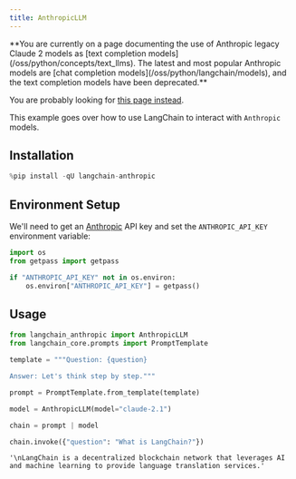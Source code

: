 ```yaml
---
title: AnthropicLLM
---
```



<Warning>
**You are currently on a page documenting the use of Anthropic legacy Claude 2 models as [text completion models](/oss/python/concepts/text_llms). The latest and most popular Anthropic models are [chat completion models](/oss/python/langchain/models), and the text completion models have been deprecated.**

You are probably looking for [this page instead](/oss/python/integrations/chat/anthropic/).
</Warning>

This example goes over how to use LangChain to interact with `Anthropic` models.

## Installation

```python
%pip install -qU langchain-anthropic
```

## Environment Setup

We'll need to get an [Anthropic](https://console.anthropic.com/settings/keys) API key and set the `ANTHROPIC_API_KEY` environment variable:

```python
import os
from getpass import getpass

if "ANTHROPIC_API_KEY" not in os.environ:
    os.environ["ANTHROPIC_API_KEY"] = getpass()
```

## Usage

```python
from langchain_anthropic import AnthropicLLM
from langchain_core.prompts import PromptTemplate

template = """Question: {question}

Answer: Let's think step by step."""

prompt = PromptTemplate.from_template(template)

model = AnthropicLLM(model="claude-2.1")

chain = prompt | model

chain.invoke({"question": "What is LangChain?"})
```

```output
'\nLangChain is a decentralized blockchain network that leverages AI and machine learning to provide language translation services.'
```
